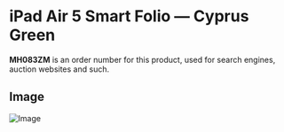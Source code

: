 
# iPad Air 5 Smart Folio — Cyprus Green

<Callout type='info' emoji='👉🏻'>**MH083ZM** is an order number for this product, used for search engines, auction websites and such.</Callout>

## Image

![Image](https://everycase.imgix.net/everysource/MH083.webp)